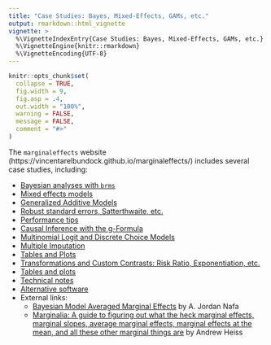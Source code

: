 ```yaml
---
title: "Case Studies: Bayes, Mixed-Effects, GAMs, etc."
output: rmarkdown::html_vignette
vignette: >
  %\VignetteIndexEntry{Case Studies: Bayes, Mixed-Effects, GAMs, etc.}
  %\VignetteEngine{knitr::rmarkdown}
  %\VignetteEncoding{UTF-8}
---
```


```r
knitr::opts_chunk$set(
  collapse = TRUE,
  fig.width = 9,
  fig.asp = .4,
  out.width = "100%",
  warning = FALSE,
  message = FALSE,
  comment = "#>"
)
```

The `marginaleffects` website (https://vincentarelbundock.github.io/marginaleffects/) includes several case studies, including:

- [Bayesian analyses with `brms`](https://vincentarelbundock.github.io/marginaleffects/articles/brms.html)
- [Mixed effects models](https://vincentarelbundock.github.io/marginaleffects/articles/lme4.html)
- [Generalized Additive Models](https://vincentarelbundock.github.io/marginaleffects/articles/gam.html)
- [Robust standard errors, Satterthwaite, etc.](https://vincentarelbundock.github.io/marginaleffects/articles/sandwich.html)
- [Performance tips](https://vincentarelbundock.github.io/marginaleffects/articles/performance.html)
- [Causal Inference with the g-Formula](https://vincentarelbundock.github.io/marginaleffects/articles/gformula.html)
- [Multinomial Logit and Discrete Choice Models](https://vincentarelbundock.github.io/marginaleffects/articles/mlogit.html)
- [Multiple Imputation](https://vincentarelbundock.github.io/marginaleffects/articles/multiple_imputation.html)
- [Tables and Plots](https://vincentarelbundock.github.io/marginaleffects/articles/modelsummary.html)
- [Transformations and Custom Contrasts: Risk Ratio, Exponentiation, etc.](https://vincentarelbundock.github.io/marginaleffects/articles/transformation.html)
- [Tables and plots](https://vincentarelbundock.github.io/marginaleffects/articles/modelsummary.html)
- [Technical notes](https://vincentarelbundock.github.io/marginaleffects/articles/technical_notes.html)
- [Alternative software](https://vincentarelbundock.github.io/marginaleffects/articles/alternative_software.html)
- External links:
    - [Bayesian Model Averaged Marginal Effects](https://www.ajordannafa.com/blog/2022/05/24/bma-ames/) by A. Jordan Nafa
    - [Marginalia: A guide to figuring out what the heck marginal effects, marginal slopes, average marginal effects, marginal effects at the mean, and all these other marginal things are](https://www.andrewheiss.com/blog/2022/05/20/marginalia/) by Andrew Heiss

